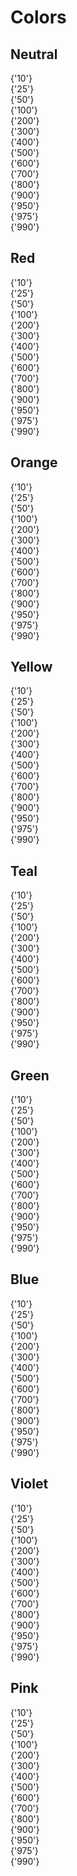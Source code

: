 
<Meta title="Style/Colors" />

# Colors

## Neutral

<div className="flex flex-wrap gap-x-4 gap-y-4 pt-4">
  <div className="before:bg-neutral-10 text-center text-xs before:mb-2 before:block before:h-8 before:w-8 before:rounded before:border before:border-neutral-50">
    {'10'}
  </div>
  <div className="before:bg-neutral-25 text-center text-xs before:mb-2 before:block before:h-8 before:w-8 before:rounded before:border before:border-neutral-50">
    {'25'}
  </div>
  <div className="text-center text-xs before:mb-2 before:block before:h-8 before:w-8 before:rounded before:border before:border-neutral-50 before:bg-neutral-50">
    {'50'}
  </div>
  <div className="text-center text-xs before:mb-2 before:block before:h-8 before:w-8 before:rounded before:border before:border-neutral-50 before:bg-neutral-100">
    {'100'}
  </div>
  <div className="text-center text-xs before:mb-2 before:block before:h-8 before:w-8 before:rounded before:border before:border-neutral-50 before:bg-neutral-200">
    {'200'}
  </div>
  <div className="text-center text-xs before:mb-2 before:block before:h-8 before:w-8 before:rounded before:border before:border-neutral-50 before:bg-neutral-300">
    {'300'}
  </div>
  <div className="text-center text-xs before:mb-2 before:block before:h-8 before:w-8 before:rounded before:border before:border-neutral-50 before:bg-neutral-400">
    {'400'}
  </div>
  <div className="text-center text-xs before:mb-2 before:block before:h-8 before:w-8 before:rounded before:border before:border-neutral-50 before:bg-neutral-500">
    {'500'}
  </div>
  <div className="text-center text-xs before:mb-2 before:block before:h-8 before:w-8 before:rounded before:border before:border-neutral-50 before:bg-neutral-600">
    {'600'}
  </div>
  <div className="text-center text-xs before:mb-2 before:block before:h-8 before:w-8 before:rounded before:border before:border-neutral-50 before:bg-neutral-700">
    {'700'}
  </div>
  <div className="text-center text-xs before:mb-2 before:block before:h-8 before:w-8 before:rounded before:border before:border-neutral-50 before:bg-neutral-800">
    {'800'}
  </div>
  <div className="text-center text-xs before:mb-2 before:block before:h-8 before:w-8 before:rounded before:border before:border-neutral-50 before:bg-neutral-900">
    {'900'}
  </div>
  <div className="text-center text-xs before:mb-2 before:block before:h-8 before:w-8 before:rounded before:border before:border-neutral-50 before:bg-neutral-950">
    {'950'}
  </div>
  <div className="before:bg-neutral-975 text-center text-xs before:mb-2 before:block before:h-8 before:w-8 before:rounded before:border before:border-neutral-50">
    {'975'}
  </div>
  <div className="before:bg-neutral-990 text-center text-xs before:mb-2 before:block before:h-8 before:w-8 before:rounded before:border before:border-neutral-50">
    {'990'}
  </div>
</div>

## Red

<div className="flex flex-wrap gap-x-4 gap-y-4 pt-4">
  <div className="before:bg-red-10 text-center text-xs before:mb-2 before:block before:h-8 before:w-8 before:rounded before:border before:border-neutral-50">
    {'10'}
  </div>
  <div className="before:bg-red-25 text-center text-xs before:mb-2 before:block before:h-8 before:w-8 before:rounded before:border before:border-neutral-50">
    {'25'}
  </div>
  <div className="text-center text-xs before:mb-2 before:block before:h-8 before:w-8 before:rounded before:border before:border-neutral-50 before:bg-red-50">
    {'50'}
  </div>
  <div className="text-center text-xs before:mb-2 before:block before:h-8 before:w-8 before:rounded before:border before:border-neutral-50 before:bg-red-100">
    {'100'}
  </div>
  <div className="text-center text-xs before:mb-2 before:block before:h-8 before:w-8 before:rounded before:border before:border-neutral-50 before:bg-red-200">
    {'200'}
  </div>
  <div className="text-center text-xs before:mb-2 before:block before:h-8 before:w-8 before:rounded before:border before:border-neutral-50 before:bg-red-300">
    {'300'}
  </div>
  <div className="text-center text-xs before:mb-2 before:block before:h-8 before:w-8 before:rounded before:border before:border-neutral-50 before:bg-red-400">
    {'400'}
  </div>
  <div className="text-center text-xs before:mb-2 before:block before:h-8 before:w-8 before:rounded before:border before:border-neutral-50 before:bg-red-500">
    {'500'}
  </div>
  <div className="text-center text-xs before:mb-2 before:block before:h-8 before:w-8 before:rounded before:border before:border-neutral-50 before:bg-red-600">
    {'600'}
  </div>
  <div className="text-center text-xs before:mb-2 before:block before:h-8 before:w-8 before:rounded before:border before:border-neutral-50 before:bg-red-700">
    {'700'}
  </div>
  <div className="text-center text-xs before:mb-2 before:block before:h-8 before:w-8 before:rounded before:border before:border-neutral-50 before:bg-red-800">
    {'800'}
  </div>
  <div className="text-center text-xs before:mb-2 before:block before:h-8 before:w-8 before:rounded before:border before:border-neutral-50 before:bg-red-900">
    {'900'}
  </div>
  <div className="text-center text-xs before:mb-2 before:block before:h-8 before:w-8 before:rounded before:border before:border-neutral-50 before:bg-red-950">
    {'950'}
  </div>
  <div className="before:bg-red-975 text-center text-xs before:mb-2 before:block before:h-8 before:w-8 before:rounded before:border before:border-neutral-50">
    {'975'}
  </div>
  <div className="before:bg-red-990 text-center text-xs before:mb-2 before:block before:h-8 before:w-8 before:rounded before:border before:border-neutral-50">
    {'990'}
  </div>
</div>

## Orange

<div className="flex flex-wrap gap-x-4 gap-y-4 pt-4">
  <div className="before:bg-orange-10 text-center text-xs before:mb-2 before:block before:h-8 before:w-8 before:rounded before:border before:border-neutral-50">
    {'10'}
  </div>
  <div className="before:bg-orange-25 text-center text-xs before:mb-2 before:block before:h-8 before:w-8 before:rounded before:border before:border-neutral-50">
    {'25'}
  </div>
  <div className="text-center text-xs before:mb-2 before:block before:h-8 before:w-8 before:rounded before:border before:border-neutral-50 before:bg-orange-50">
    {'50'}
  </div>
  <div className="text-center text-xs before:mb-2 before:block before:h-8 before:w-8 before:rounded before:border before:border-neutral-50 before:bg-orange-100">
    {'100'}
  </div>
  <div className="text-center text-xs before:mb-2 before:block before:h-8 before:w-8 before:rounded before:border before:border-neutral-50 before:bg-orange-200">
    {'200'}
  </div>
  <div className="text-center text-xs before:mb-2 before:block before:h-8 before:w-8 before:rounded before:border before:border-neutral-50 before:bg-orange-300">
    {'300'}
  </div>
  <div className="text-center text-xs before:mb-2 before:block before:h-8 before:w-8 before:rounded before:border before:border-neutral-50 before:bg-orange-400">
    {'400'}
  </div>
  <div className="text-center text-xs before:mb-2 before:block before:h-8 before:w-8 before:rounded before:border before:border-neutral-50 before:bg-orange-500">
    {'500'}
  </div>
  <div className="text-center text-xs before:mb-2 before:block before:h-8 before:w-8 before:rounded before:border before:border-neutral-50 before:bg-orange-600">
    {'600'}
  </div>
  <div className="text-center text-xs before:mb-2 before:block before:h-8 before:w-8 before:rounded before:border before:border-neutral-50 before:bg-orange-700">
    {'700'}
  </div>
  <div className="text-center text-xs before:mb-2 before:block before:h-8 before:w-8 before:rounded before:border before:border-neutral-50 before:bg-orange-800">
    {'800'}
  </div>
  <div className="text-center text-xs before:mb-2 before:block before:h-8 before:w-8 before:rounded before:border before:border-neutral-50 before:bg-orange-900">
    {'900'}
  </div>
  <div className="text-center text-xs before:mb-2 before:block before:h-8 before:w-8 before:rounded before:border before:border-neutral-50 before:bg-orange-950">
    {'950'}
  </div>
  <div className="before:bg-orange-975 text-center text-xs before:mb-2 before:block before:h-8 before:w-8 before:rounded before:border before:border-neutral-50">
    {'975'}
  </div>
  <div className="before:bg-orange-990 text-center text-xs before:mb-2 before:block before:h-8 before:w-8 before:rounded before:border before:border-neutral-50">
    {'990'}
  </div>
</div>

## Yellow

<div className="flex flex-wrap gap-x-4 gap-y-4 pt-4">
  <div className="before:bg-yellow-10 text-center text-xs before:mb-2 before:block before:h-8 before:w-8 before:rounded before:border before:border-neutral-50">
    {'10'}
  </div>
  <div className="before:bg-yellow-25 text-center text-xs before:mb-2 before:block before:h-8 before:w-8 before:rounded before:border before:border-neutral-50">
    {'25'}
  </div>
  <div className="text-center text-xs before:mb-2 before:block before:h-8 before:w-8 before:rounded before:border before:border-neutral-50 before:bg-yellow-50">
    {'50'}
  </div>
  <div className="text-center text-xs before:mb-2 before:block before:h-8 before:w-8 before:rounded before:border before:border-neutral-50 before:bg-yellow-100">
    {'100'}
  </div>
  <div className="text-center text-xs before:mb-2 before:block before:h-8 before:w-8 before:rounded before:border before:border-neutral-50 before:bg-yellow-200">
    {'200'}
  </div>
  <div className="text-center text-xs before:mb-2 before:block before:h-8 before:w-8 before:rounded before:border before:border-neutral-50 before:bg-yellow-300">
    {'300'}
  </div>
  <div className="text-center text-xs before:mb-2 before:block before:h-8 before:w-8 before:rounded before:border before:border-neutral-50 before:bg-yellow-400">
    {'400'}
  </div>
  <div className="text-center text-xs before:mb-2 before:block before:h-8 before:w-8 before:rounded before:border before:border-neutral-50 before:bg-yellow-500">
    {'500'}
  </div>
  <div className="text-center text-xs before:mb-2 before:block before:h-8 before:w-8 before:rounded before:border before:border-neutral-50 before:bg-yellow-600">
    {'600'}
  </div>
  <div className="text-center text-xs before:mb-2 before:block before:h-8 before:w-8 before:rounded before:border before:border-neutral-50 before:bg-yellow-700">
    {'700'}
  </div>
  <div className="text-center text-xs before:mb-2 before:block before:h-8 before:w-8 before:rounded before:border before:border-neutral-50 before:bg-yellow-800">
    {'800'}
  </div>
  <div className="text-center text-xs before:mb-2 before:block before:h-8 before:w-8 before:rounded before:border before:border-neutral-50 before:bg-yellow-900">
    {'900'}
  </div>
  <div className="text-center text-xs before:mb-2 before:block before:h-8 before:w-8 before:rounded before:border before:border-neutral-50 before:bg-yellow-950">
    {'950'}
  </div>
  <div className="before:bg-yellow-975 text-center text-xs before:mb-2 before:block before:h-8 before:w-8 before:rounded before:border before:border-neutral-50">
    {'975'}
  </div>
  <div className="before:bg-yellow-990 text-center text-xs before:mb-2 before:block before:h-8 before:w-8 before:rounded before:border before:border-neutral-50">
    {'990'}
  </div>
</div>

## Teal

<div className="flex flex-wrap gap-x-4 gap-y-4 pt-4">
  <div className="before:bg-teal-10 text-center text-xs before:mb-2 before:block before:h-8 before:w-8 before:rounded before:border before:border-neutral-50">
    {'10'}
  </div>
  <div className="before:bg-teal-25 text-center text-xs before:mb-2 before:block before:h-8 before:w-8 before:rounded before:border before:border-neutral-50">
    {'25'}
  </div>
  <div className="text-center text-xs before:mb-2 before:block before:h-8 before:w-8 before:rounded before:border before:border-neutral-50 before:bg-teal-50">
    {'50'}
  </div>
  <div className="text-center text-xs before:mb-2 before:block before:h-8 before:w-8 before:rounded before:border before:border-neutral-50 before:bg-teal-100">
    {'100'}
  </div>
  <div className="text-center text-xs before:mb-2 before:block before:h-8 before:w-8 before:rounded before:border before:border-neutral-50 before:bg-teal-200">
    {'200'}
  </div>
  <div className="text-center text-xs before:mb-2 before:block before:h-8 before:w-8 before:rounded before:border before:border-neutral-50 before:bg-teal-300">
    {'300'}
  </div>
  <div className="text-center text-xs before:mb-2 before:block before:h-8 before:w-8 before:rounded before:border before:border-neutral-50 before:bg-teal-400">
    {'400'}
  </div>
  <div className="text-center text-xs before:mb-2 before:block before:h-8 before:w-8 before:rounded before:border before:border-neutral-50 before:bg-teal-500">
    {'500'}
  </div>
  <div className="text-center text-xs before:mb-2 before:block before:h-8 before:w-8 before:rounded before:border before:border-neutral-50 before:bg-teal-600">
    {'600'}
  </div>
  <div className="text-center text-xs before:mb-2 before:block before:h-8 before:w-8 before:rounded before:border before:border-neutral-50 before:bg-teal-700">
    {'700'}
  </div>
  <div className="text-center text-xs before:mb-2 before:block before:h-8 before:w-8 before:rounded before:border before:border-neutral-50 before:bg-teal-800">
    {'800'}
  </div>
  <div className="text-center text-xs before:mb-2 before:block before:h-8 before:w-8 before:rounded before:border before:border-neutral-50 before:bg-teal-900">
    {'900'}
  </div>
  <div className="text-center text-xs before:mb-2 before:block before:h-8 before:w-8 before:rounded before:border before:border-neutral-50 before:bg-teal-950">
    {'950'}
  </div>
  <div className="before:bg-teal-975 text-center text-xs before:mb-2 before:block before:h-8 before:w-8 before:rounded before:border before:border-neutral-50">
    {'975'}
  </div>
  <div className="before:bg-teal-990 text-center text-xs before:mb-2 before:block before:h-8 before:w-8 before:rounded before:border before:border-neutral-50">
    {'990'}
  </div>
</div>

## Green

<div className="flex flex-wrap gap-x-4 gap-y-4 pt-4">
  <div className="before:bg-green-10 text-center text-xs before:mb-2 before:block before:h-8 before:w-8 before:rounded before:border before:border-neutral-50">
    {'10'}
  </div>
  <div className="before:bg-green-25 text-center text-xs before:mb-2 before:block before:h-8 before:w-8 before:rounded before:border before:border-neutral-50">
    {'25'}
  </div>
  <div className="text-center text-xs before:mb-2 before:block before:h-8 before:w-8 before:rounded before:border before:border-neutral-50 before:bg-green-50">
    {'50'}
  </div>
  <div className="text-center text-xs before:mb-2 before:block before:h-8 before:w-8 before:rounded before:border before:border-neutral-50 before:bg-green-100">
    {'100'}
  </div>
  <div className="text-center text-xs before:mb-2 before:block before:h-8 before:w-8 before:rounded before:border before:border-neutral-50 before:bg-green-200">
    {'200'}
  </div>
  <div className="text-center text-xs before:mb-2 before:block before:h-8 before:w-8 before:rounded before:border before:border-neutral-50 before:bg-green-300">
    {'300'}
  </div>
  <div className="text-center text-xs before:mb-2 before:block before:h-8 before:w-8 before:rounded before:border before:border-neutral-50 before:bg-green-400">
    {'400'}
  </div>
  <div className="text-center text-xs before:mb-2 before:block before:h-8 before:w-8 before:rounded before:border before:border-neutral-50 before:bg-green-500">
    {'500'}
  </div>
  <div className="text-center text-xs before:mb-2 before:block before:h-8 before:w-8 before:rounded before:border before:border-neutral-50 before:bg-green-600">
    {'600'}
  </div>
  <div className="text-center text-xs before:mb-2 before:block before:h-8 before:w-8 before:rounded before:border before:border-neutral-50 before:bg-green-700">
    {'700'}
  </div>
  <div className="text-center text-xs before:mb-2 before:block before:h-8 before:w-8 before:rounded before:border before:border-neutral-50 before:bg-green-800">
    {'800'}
  </div>
  <div className="text-center text-xs before:mb-2 before:block before:h-8 before:w-8 before:rounded before:border before:border-neutral-50 before:bg-green-900">
    {'900'}
  </div>
  <div className="text-center text-xs before:mb-2 before:block before:h-8 before:w-8 before:rounded before:border before:border-neutral-50 before:bg-green-950">
    {'950'}
  </div>
  <div className="before:bg-green-975 text-center text-xs before:mb-2 before:block before:h-8 before:w-8 before:rounded before:border before:border-neutral-50">
    {'975'}
  </div>
  <div className="before:bg-green-990 text-center text-xs before:mb-2 before:block before:h-8 before:w-8 before:rounded before:border before:border-neutral-50">
    {'990'}
  </div>
</div>

## Blue

<div className="flex flex-wrap gap-x-4 gap-y-4 pt-4">
  <div className="before:bg-blue-10 text-center text-xs before:mb-2 before:block before:h-8 before:w-8 before:rounded before:border before:border-neutral-50">
    {'10'}
  </div>
  <div className="before:bg-blue-25 text-center text-xs before:mb-2 before:block before:h-8 before:w-8 before:rounded before:border before:border-neutral-50">
    {'25'}
  </div>
  <div className="text-center text-xs before:mb-2 before:block before:h-8 before:w-8 before:rounded before:border before:border-neutral-50 before:bg-blue-50">
    {'50'}
  </div>
  <div className="text-center text-xs before:mb-2 before:block before:h-8 before:w-8 before:rounded before:border before:border-neutral-50 before:bg-blue-100">
    {'100'}
  </div>
  <div className="text-center text-xs before:mb-2 before:block before:h-8 before:w-8 before:rounded before:border before:border-neutral-50 before:bg-blue-200">
    {'200'}
  </div>
  <div className="text-center text-xs before:mb-2 before:block before:h-8 before:w-8 before:rounded before:border before:border-neutral-50 before:bg-blue-300">
    {'300'}
  </div>
  <div className="text-center text-xs before:mb-2 before:block before:h-8 before:w-8 before:rounded before:border before:border-neutral-50 before:bg-blue-400">
    {'400'}
  </div>
  <div className="text-center text-xs before:mb-2 before:block before:h-8 before:w-8 before:rounded before:border before:border-neutral-50 before:bg-blue-500">
    {'500'}
  </div>
  <div className="text-center text-xs before:mb-2 before:block before:h-8 before:w-8 before:rounded before:border before:border-neutral-50 before:bg-blue-600">
    {'600'}
  </div>
  <div className="text-center text-xs before:mb-2 before:block before:h-8 before:w-8 before:rounded before:border before:border-neutral-50 before:bg-blue-700">
    {'700'}
  </div>
  <div className="text-center text-xs before:mb-2 before:block before:h-8 before:w-8 before:rounded before:border before:border-neutral-50 before:bg-blue-800">
    {'800'}
  </div>
  <div className="text-center text-xs before:mb-2 before:block before:h-8 before:w-8 before:rounded before:border before:border-neutral-50 before:bg-blue-900">
    {'900'}
  </div>
  <div className="text-center text-xs before:mb-2 before:block before:h-8 before:w-8 before:rounded before:border before:border-neutral-50 before:bg-blue-950">
    {'950'}
  </div>
  <div className="before:bg-blue-975 text-center text-xs before:mb-2 before:block before:h-8 before:w-8 before:rounded before:border before:border-neutral-50">
    {'975'}
  </div>
  <div className="before:bg-blue-990 text-center text-xs before:mb-2 before:block before:h-8 before:w-8 before:rounded before:border before:border-neutral-50">
    {'990'}
  </div>
</div>

## Violet

<div className="flex flex-wrap gap-x-4 gap-y-4 pt-4">
  <div className="before:bg-violet-10 text-center text-xs before:mb-2 before:block before:h-8 before:w-8 before:rounded before:border before:border-neutral-50">
    {'10'}
  </div>
  <div className="before:bg-violet-25 text-center text-xs before:mb-2 before:block before:h-8 before:w-8 before:rounded before:border before:border-neutral-50">
    {'25'}
  </div>
  <div className="text-center text-xs before:mb-2 before:block before:h-8 before:w-8 before:rounded before:border before:border-neutral-50 before:bg-violet-50">
    {'50'}
  </div>
  <div className="text-center text-xs before:mb-2 before:block before:h-8 before:w-8 before:rounded before:border before:border-neutral-50 before:bg-violet-100">
    {'100'}
  </div>
  <div className="text-center text-xs before:mb-2 before:block before:h-8 before:w-8 before:rounded before:border before:border-neutral-50 before:bg-violet-200">
    {'200'}
  </div>
  <div className="text-center text-xs before:mb-2 before:block before:h-8 before:w-8 before:rounded before:border before:border-neutral-50 before:bg-violet-300">
    {'300'}
  </div>
  <div className="text-center text-xs before:mb-2 before:block before:h-8 before:w-8 before:rounded before:border before:border-neutral-50 before:bg-violet-400">
    {'400'}
  </div>
  <div className="text-center text-xs before:mb-2 before:block before:h-8 before:w-8 before:rounded before:border before:border-neutral-50 before:bg-violet-500">
    {'500'}
  </div>
  <div className="text-center text-xs before:mb-2 before:block before:h-8 before:w-8 before:rounded before:border before:border-neutral-50 before:bg-violet-600">
    {'600'}
  </div>
  <div className="text-center text-xs before:mb-2 before:block before:h-8 before:w-8 before:rounded before:border before:border-neutral-50 before:bg-violet-700">
    {'700'}
  </div>
  <div className="text-center text-xs before:mb-2 before:block before:h-8 before:w-8 before:rounded before:border before:border-neutral-50 before:bg-violet-800">
    {'800'}
  </div>
  <div className="text-center text-xs before:mb-2 before:block before:h-8 before:w-8 before:rounded before:border before:border-neutral-50 before:bg-violet-900">
    {'900'}
  </div>
  <div className="text-center text-xs before:mb-2 before:block before:h-8 before:w-8 before:rounded before:border before:border-neutral-50 before:bg-violet-950">
    {'950'}
  </div>
  <div className="before:bg-violet-975 text-center text-xs before:mb-2 before:block before:h-8 before:w-8 before:rounded before:border before:border-neutral-50">
    {'975'}
  </div>
  <div className="before:bg-violet-990 text-center text-xs before:mb-2 before:block before:h-8 before:w-8 before:rounded before:border before:border-neutral-50">
    {'990'}
  </div>
</div>

## Pink

<div className="flex flex-wrap gap-x-4 gap-y-4 pt-4">
  <div className="before:bg-pink-10 text-center text-xs before:mb-2 before:block before:h-8 before:w-8 before:rounded before:border before:border-neutral-50">
    {'10'}
  </div>
  <div className="before:bg-pink-25 text-center text-xs before:mb-2 before:block before:h-8 before:w-8 before:rounded before:border before:border-neutral-50">
    {'25'}
  </div>
  <div className="text-center text-xs before:mb-2 before:block before:h-8 before:w-8 before:rounded before:border before:border-neutral-50 before:bg-pink-50">
    {'50'}
  </div>
  <div className="text-center text-xs before:mb-2 before:block before:h-8 before:w-8 before:rounded before:border before:border-neutral-50 before:bg-pink-100">
    {'100'}
  </div>
  <div className="text-center text-xs before:mb-2 before:block before:h-8 before:w-8 before:rounded before:border before:border-neutral-50 before:bg-pink-200">
    {'200'}
  </div>
  <div className="text-center text-xs before:mb-2 before:block before:h-8 before:w-8 before:rounded before:border before:border-neutral-50 before:bg-pink-300">
    {'300'}
  </div>
  <div className="text-center text-xs before:mb-2 before:block before:h-8 before:w-8 before:rounded before:border before:border-neutral-50 before:bg-pink-400">
    {'400'}
  </div>
  <div className="text-center text-xs before:mb-2 before:block before:h-8 before:w-8 before:rounded before:border before:border-neutral-50 before:bg-pink-500">
    {'500'}
  </div>
  <div className="text-center text-xs before:mb-2 before:block before:h-8 before:w-8 before:rounded before:border before:border-neutral-50 before:bg-pink-600">
    {'600'}
  </div>
  <div className="text-center text-xs before:mb-2 before:block before:h-8 before:w-8 before:rounded before:border before:border-neutral-50 before:bg-pink-700">
    {'700'}
  </div>
  <div className="text-center text-xs before:mb-2 before:block before:h-8 before:w-8 before:rounded before:border before:border-neutral-50 before:bg-pink-800">
    {'800'}
  </div>
  <div className="text-center text-xs before:mb-2 before:block before:h-8 before:w-8 before:rounded before:border before:border-neutral-50 before:bg-pink-900">
    {'900'}
  </div>
  <div className="text-center text-xs before:mb-2 before:block before:h-8 before:w-8 before:rounded before:border before:border-neutral-50 before:bg-pink-950">
    {'950'}
  </div>
  <div className="before:bg-pink-975 text-center text-xs before:mb-2 before:block before:h-8 before:w-8 before:rounded before:border before:border-neutral-50">
    {'975'}
  </div>
  <div className="before:bg-pink-990 text-center text-xs before:mb-2 before:block before:h-8 before:w-8 before:rounded before:border before:border-neutral-50">
    {'990'}
  </div>
</div>
